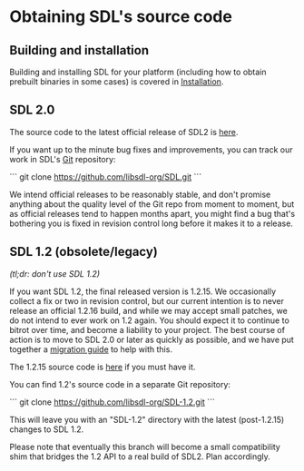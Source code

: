 = Obtaining SDL's source code =


== Building and installation ==

Building and installing SDL for your platform (including how to obtain prebuilt binaries in some cases) is covered in [[Installation]].

== SDL 2.0 ==

The source code to the latest official release of SDL2 is [https://libsdl.org/download-2.0.php here].

If you want up to the minute bug fixes and improvements, you can track our work in SDL's [https://git-scm.com Git] repository:

```
git clone https://github.com/libsdl-org/SDL.git
```

We intend official releases to be reasonably stable, and don't promise anything about the quality level of the Git repo from moment to moment, but as official releases tend to happen months apart, you might find a bug that's bothering you is fixed in revision control long before it makes it to a release.


== SDL 1.2 (obsolete/legacy) ==

''(tl;dr: don't use SDL 1.2)''

If you want SDL 1.2, the final released version is 1.2.15. We occasionally collect a fix or two in revision control, but our current intention is to never release an official 1.2.16 build, and while we may accept small patches, we do not intend to ever work on 1.2 again. You should expect it to continue to bitrot over time, and become a liability to your project. The best course of action is to move to SDL 2.0 or later as quickly as possible, and we have put together a [[MigrationGuide|migration guide]] to help with this.

The 1.2.15 source code is [https://libsdl.org/download-1.2.php here] if you must have it.

You can find 1.2's source code in a separate Git repository:

```
git clone https://github.com/libsdl-org/SDL-1.2.git
```

This will leave you with an "SDL-1.2" directory with the latest (post-1.2.15) changes to SDL 1.2.

Please note that eventually this branch will become a small compatibility shim that bridges the 1.2 API to a real build of SDL2. Plan accordingly.
